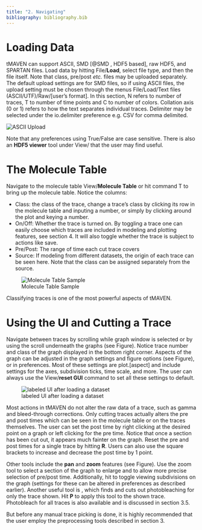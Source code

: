 ```yaml
---
title: "2. Navigating"
bibliography: bibliography.bib
---
```


# Loading Data
tMAVEN can support ASCII, SMD [@SMD , HDF5 based], raw HDF5, and SPARTAN files. Load data by hitting File/**Load**, select file type, and then the file itself. Note that class, pre/post *etc.* files may be uploaded separately. The default upload settings are for SMD files, so if using ASCII files, the upload setting must be chosen through the menus File/Load/Text files (ASCII/UTF)/Raw/[user's format]. In this section, N refers to number of traces, T to number of time points and C to number of  colors. Collation axis (0 or 1) refers to how the text separates individual traces. Delimiter may be selected under the io.delimiter preference e.g. CSV for comma delimited. 


![ASCII Upload](images/ASCIIupload.png)
<!-- %ebfret is n*t and might be csv or tsb delimiter  -->

Note that any preferences using True/False are case sensitive. There is also an **HDF5 viewer** tool under View/ that the user may find useful.

# The Molecule Table
Navigate to the molecule table View/**Molecule Table** or hit command T to bring up the molecule table. Notice the columns:

* Class: the class of the trace, change a trace's class by clicking its row in the molecule table and inputing a number, or simply by clicking around the plot and keying a number.
* On/Off: Whether the trace is turned on. By toggling a trace one can easily choose which traces  are included in modeling and plotting features, see section 4. It will also toggle whether the trace is subject to actions like save.
* Pre/Post: The range of time each cut trace covers 
* Source: If modeling from different datasets, the origin of each trace can be seen here. Note that the class can be assigned separately from the source. 

![Molecule Table Sample](images/Molecule\ Table\ Sample.png)

Classifying traces is one of the most powerful aspects of tMAVEN. 


# Using the UI and Cutting a Trace
Navigate between traces by scrolling while graph window is selected or by using the scroll underneath the graphs (see Figure). Notice trace number and class of the graph displayed in the bottom right corner. Aspects of the graph can be adjusted in the graph settings and figure options (see Figure), or in preferences. Most of these settings are plot.[aspect] and include settings for the axes, subdivision ticks, time scale, and more. The user can always use the View/**reset GUI** command to set all these settings to default. 

![labeled UI after loading a dataset](images/General\ UI.png)

Most actions in tMAVEN do not alter the raw data of a trace, such as gamma and bleed-through corrections. Only cutting traces actually alters the pre and post times which can be seen in the molecule table or on the traces themselves. The user can set the post time by right clicking at the desired point on a graph or left clicking for the pre time. Notice that once a section has been cut out, it appears much fainter on the graph. Reset the pre and post times for a single trace by hitting **R**. Users can also use the square brackets to increase and decrease the post time by 1 point.

Other tools include the **pan** and **zoom** features (see Figure). Use the zoom tool to select a section of the graph to enlarge and to allow more precise selection of pre/post time. Additionally, hit \textbf{G} to toggle viewing subdivisions on the graph (settings for these can be altered in preferences as described earlier). 
Another useful tool is \textbf{single photobleach detection}, which finds and cuts out photobleaching for only the trace shown. Hit **P** to apply this tool to the shown trace. Photobleach for all traces is also available and is discussed in section 3.5. 
<!-- click and right click, use zoom (inspect? tool), graph subdivisions- command g -->

But before any manual trace picking is done, it is highly recommended that the user employ the preprocessing tools described in section 3.
